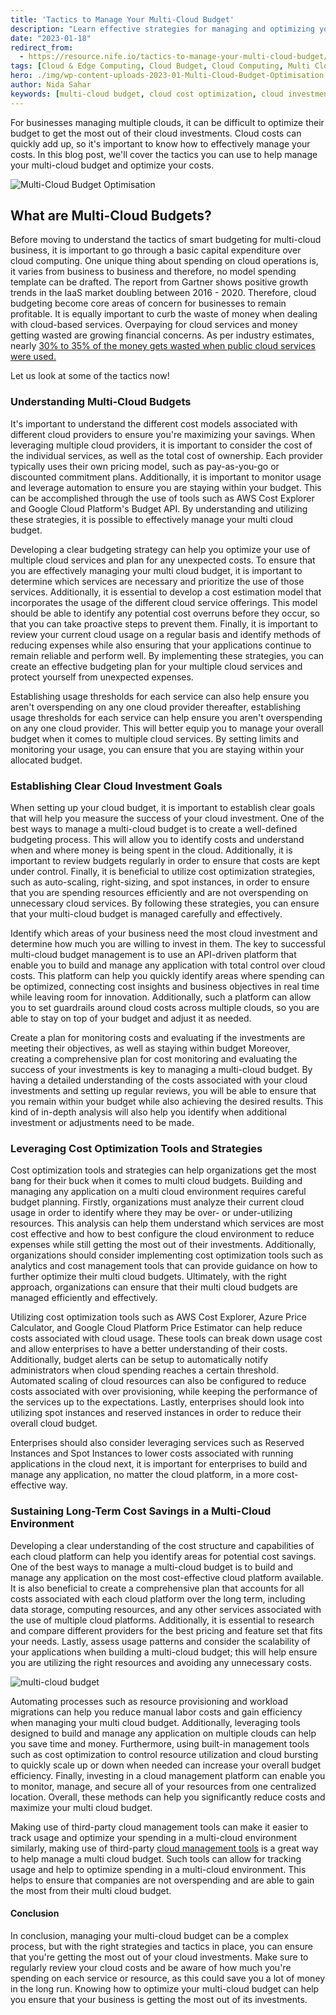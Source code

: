 ```yaml
---
title: 'Tactics to Manage Your Multi-Cloud Budget'
description: "Learn effective strategies for managing and optimizing your multi-cloud budget. Discover how to leverage cost optimization tools, set clear investment goals, and sustain long-term cost savings across different cloud platforms."
date: "2023-01-18"
redirect_from: 
  - https://resource.nife.io/tactics-to-manage-your-multi-cloud-budget/
tags: [Cloud & Edge Computing, Cloud Budget, Cloud Computing, Multi Cloud, Multi-Cloud Computing]
hero: ./img/wp-content-uploads-2023-01-Multi-Cloud-Budget-Optimisation.jpg
author: Nida Sahar
keywords: [multi-cloud budget, cloud cost optimization, cloud investment goals, cost management tools, cloud platform savings, long-term cost savings]
---
```


For businesses managing multiple clouds, it can be difficult to optimize their budget to get the most out of their cloud investments. Cloud costs can quickly add up, so it's important to know how to effectively manage your costs. In this blog post, we'll cover the tactics you can use to help manage your multi-cloud budget and optimize your costs.


![Multi-Cloud Budget Optimisation](https://raw.githubusercontent.com/nifetency/nife-blog-content/main/blog/img/Multi-Cloud-Budget-Optimisation.jpg)
<br/>



 
## What are Multi-Cloud Budgets?

Before moving to understand the tactics of smart budgeting for multi-cloud business, it is important to go through a basic capital expenditure over cloud computing. One unique thing about spending on cloud operations is, it varies from business to business and therefore, no model spending template can be drafted. The report from Gartner shows positive growth trends in the IaaS market doubling between 2016 - 2020. Therefore, cloud budgeting become core areas of concern for businesses to remain profitable. It is equally important to curb the waste of money when dealing with cloud-based services. Overpaying for cloud services and money getting wasted are growing financial concerns. As per industry estimates, nearly [30% to 35% of the money gets wasted when public cloud services were used.](https://www.flexera.com/products/cloud-management-platform)

Let us look at some of the tactics now!

### **Understanding Multi-Cloud Budgets**

It's important to understand the different cost models associated with different cloud providers to ensure you're maximizing your savings. When leveraging multiple cloud providers, it is important to consider the cost of the individual services, as well as the total cost of ownership. Each provider typically uses their own pricing model, such as pay-as-you-go or discounted commitment plans. Additionally, it is important to monitor usage and leverage automation to ensure you are staying within your budget. This can be accomplished through the use of tools such as AWS Cost Explorer and Google Cloud Platform's Budget API. By understanding and utilizing these strategies, it is possible to effectively manage your multi cloud budget.

Developing a clear budgeting strategy can help you optimize your use of multiple cloud services and plan for any unexpected costs. To ensure that you are effectively managing your multi cloud budget, it is important to determine which services are necessary and prioritize the use of those services. Additionally, it is essential to develop a cost estimation model that incorporates the usage of the different cloud service offerings. This model should be able to identify any potential cost overruns before they occur, so that you can take proactive steps to prevent them. Finally, it is important to review your current cloud usage on a regular basis and identify methods of reducing expenses while also ensuring that your applications continue to remain reliable and perform well. By implementing these strategies, you can create an effective budgeting plan for your multiple cloud services and protect yourself from unexpected expenses.

Establishing usage thresholds for each service can also help ensure you aren't overspending on any one cloud provider thereafter, establishing usage thresholds for each service can help ensure you aren't overspending on any one cloud provider. This will better equip you to manage your overall budget when it comes to multiple cloud services. By setting limits and monitoring your usage, you can ensure that you are staying within your allocated budget.

### **Establishing Clear Cloud Investment Goals**

When setting up your cloud budget, it is important to establish clear goals that will help you measure the success of your cloud investment. One of the best ways to manage a multi-cloud budget is to create a well-defined budgeting process. This will allow you to identify costs and understand when and where money is being spent in the cloud. Additionally, it is important to review budgets regularly in order to ensure that costs are kept under control. Finally, it is beneficial to utilize cost optimization strategies, such as auto-scaling, right-sizing, and spot instances, in order to ensure that you are spending resources efficiently and are not overspending on unnecessary cloud services. By following these strategies, you can ensure that your multi-cloud budget is managed carefully and effectively.

Identify which areas of your business need the most cloud investment and determine how much you are willing to invest in them. The key to successful multi-cloud budget management is to use an API-driven platform that enable you to build and manage any application with total control over cloud costs. This platform can help you quickly identify areas where spending can be optimized, connecting cost insights and business objectives in real time while leaving room for innovation. Additionally, such a platform can allow you to set guardrails around cloud costs across multiple clouds, so you are able to stay on top of your budget and adjust it as needed.

Create a plan for monitoring costs and evaluating if the investments are meeting their objectives, as well as staying within budget Moreover, creating a comprehensive plan for cost monitoring and evaluating the success of your investments is key to managing a multi-cloud budget. By having a detailed understanding of the costs associated with your cloud investments and setting up regular reviews, you will be able to ensure that you remain within your budget while also achieving the desired results. This kind of in-depth analysis will also help you identify when additional investment or adjustments need to be made.

### **Leveraging Cost Optimization Tools and Strategies**

Cost optimization tools and strategies can help organizations get the most bang for their buck when it comes to multi cloud budgets. Building and managing any application on a multi cloud environment requires careful budget planning. Firstly, organizations must analyze their current cloud usage in order to identify where they may be over- or under-utilizing resources. This analysis can help them understand which services are most cost effective and how to best configure the cloud environment to reduce expenses while still getting the most out of their investments. Additionally, organizations should consider implementing cost optimization tools such as analytics and cost management tools that can provide guidance on how to further optimize their multi cloud budgets. Ultimately, with the right approach, organizations can ensure that their multi cloud budgets are managed efficiently and effectively.

Utilizing cost optimization tools such as AWS Cost Explorer, Azure Price Calculator, and Google Cloud Platform Price Estimator can help reduce costs associated with cloud usage. These tools can break down usage cost and allow enterprises to have a better understanding of their costs. Additionally, budget alerts can be setup to automatically notify administrators when cloud spending reaches a certain threshold. Automated scaling of cloud resources can also be configured to reduce costs associated with over provisioning, while keeping the performance of the services up to the expectations. Lastly, enterprises should look into utilizing spot instances and reserved instances in order to reduce their overall cloud budget.

Enterprises should also consider leveraging services such as Reserved Instances and Spot Instances to lower costs associated with running applications in the cloud next, it is important for enterprises to build and manage any application, no matter the cloud platform, in a more cost-effective way.

### **Sustaining Long-Term Cost Savings in a Multi-Cloud Environment**

Developing a clear understanding of the cost structure and capabilities of each cloud platform can help you identify areas for potential cost savings. One of the best ways to manage a multi-cloud budget is to build and manage any application on the most cost-effective cloud platform available. It is also beneficial to create a comprehensive plan that accounts for all costs associated with each cloud platform over the long term, including data storage, computing resources, and any other services associated with the use of multiple cloud platforms. Additionally, it is essential to research and compare different providers for the best pricing and feature set that fits your needs. Lastly, assess usage patterns and consider the scalability of your applications when building a multi-cloud budget; this will help ensure you are utilizing the right resources and avoiding any unnecessary costs.

![multi-cloud budget](https://raw.githubusercontent.com/nifetency/nife-blog-content/main/blog/img/multi-cloud-budget.jpg)
<br/>


 
Automating processes such as resource provisioning and workload migrations can help you reduce manual labor costs and gain efficiency when managing your multi cloud budget. Additionally, leveraging tools designed to build and manage any application on multiple clouds can help you save time and money. Furthermore, using built-in management tools such as cost optimization to control resource utilization and cloud bursting to quickly scale up or down when needed can increase your overall budget efficiency. Finally, investing in a cloud management platform can enable you to monitor, manage, and secure all of your resources from one centralized location. Overall, these methods can help you significantly reduce costs and maximize your multi cloud budget.

Making use of third-party cloud management tools can make it easier to track usage and optimize your spending in a multi-cloud environment similarly, making use of third-party [cloud management tools](/blog/cloud-computing-platforms-free-cloud-server/) is a great way to help manage a multi cloud budget. Such tools can allow for tracking usage and help to optimize spending in a multi-cloud environment. This helps to ensure that companies are not overspending and are able to gain the most from their multi cloud budget.

#### **Conclusion**

In conclusion, managing your multi-cloud budget can be a complex process, but with the right strategies and tactics in place, you can ensure that you're getting the most out of your cloud investments. Make sure to regularly review your cloud costs and be aware of how much you're spending on each service or resource, as this could save you a lot of money in the long run. Knowing how to optimize your multi-cloud budget can help you ensure that your business is getting the most out of its investments.
